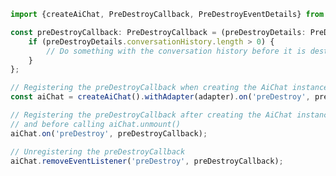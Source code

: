 ```ts
import {createAiChat, PreDestroyCallback, PreDestroyEventDetails} from '@nlux/core';

const preDestroyCallback: PreDestroyCallback = (preDestroyDetails: PreDestroyEventDetails) => {
    if (preDestroyDetails.conversationHistory.length > 0) {
        // Do something with the conversation history before it is destroyed
    }
};
```

```ts
// Registering the preDestroyCallback when creating the AiChat instance
const aiChat = createAiChat().withAdapter(adapter).on('preDestroy', preDestroyCallback);
```

```ts
// Registering the preDestroyCallback after creating the AiChat instance
// and before calling aiChat.unmount()
aiChat.on('preDestroy', preDestroyCallback);
```

```ts
// Unregistering the preDestroyCallback
aiChat.removeEventListener('preDestroy', preDestroyCallback);
```
